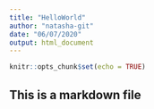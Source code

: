 ```yaml
---
title: "HelloWorld"
author: "natasha-git"
date: "06/07/2020"
output: html_document
---
```


```r
knitr::opts_chunk$set(echo = TRUE)
```

## This is a markdown file